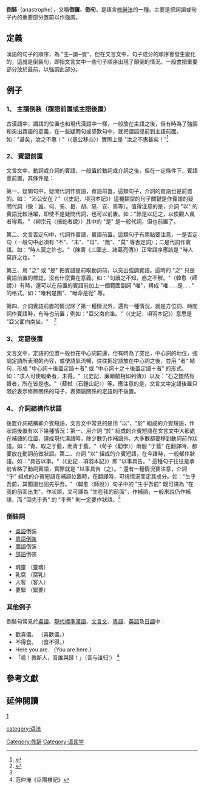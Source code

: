 {{TotallyDisputed|time=2018-12-29T07:33:25+00:00}}
{{裸網址}}
'''倒裝'''（anastrophe），又稱'''倒置'''、'''倒句'''，是語言[[修辭法|修辭法]]的一種。主要是把詞語或句子內的重要部分置前以作強調。

==定義==
漢語的句子的順序，為 "主─謂─賓"，但在文言文中，句子成分的順序會發生變化的，這就是倒裝句，即指文言文中一些句子順序出現了顛倒的情況。一般會把重要部分放於最前，以強調此部分。

==例子==
===1、 主謂倒裝（謂語前置或主語後置）===

古漢語中，謂語的位置也和現代漢語中一樣，一般放在主語之後，但有時為了強調和突出謂語的意義，在一些疑問句或感歎句中，就把謂語提前到主語前面。如："甚矣，汝之不惠！"（〈愚公移山〉）實際上是 "汝之不惠甚矣！"<ref name="#1">{{Cite web |url=http://yes-news.com/yespick/116043/%E6%BA%AB%E6%9B%B8%E6%96%87%E6%96%87%E8%A8%80%E6%96%87%E5%8F%A5%E5%BC%8F%E4%B8%80 |title=存档副本 |accessdate=2018-12-09 |archive-date=2019-06-04 |archive-url=https://web.archive.org/web/20190604155731/http://yes-news.com/yespick/116043/%E6%BA%AB%E6%9B%B8%E6%96%87%E6%96%87%E8%A8%80%E6%96%87%E5%8F%A5%E5%BC%8F%E4%B8%80 |dead-url=no }}</ref>

===2、 賓語前置===

文言文中，動詞或介詞的賓語，一般置於動詞或介詞之後，但在一定條件下，賓語會前置，其條件是：

第一、疑問句中，疑問代詞作賓語，賓語前置。這類句子，介詞的賓語也是前置的。如： "沛公安在？"（《史記．項羽本記》）這種類型的句子關鍵是作賓語的疑問代詞（像：誰、何、奚、曷、胡、惡、安、焉等）。值得注意的是，介詞 "以" 的賓語比較活躍，即使不是疑問代詞，也可以前置。如："餘是以記之，以俟觀人風者得焉。"（柳宗元〈捕蛇者說〉）其中的 "是" 是一般代詞，但也前置了。

第二、文言否定句中，代詞作賓語，賓語前置。這類句子有兩點要注意，一是否定句（一般句中必須有 "不"、"未"、"毋"、"無"、"莫" 等否定詞）；二是代詞作賓語。如："時人莫之許也。"（陳壽《三國志．諸葛亮傳》）正常語序應該是 "時人莫許之也。"

第三、用 "之" 或 "是" 把賓語提前取動詞前，以突出強調賓語。這時的 "之" 只是賓語前置的標誌，沒有什麼實在意義。如："句讀之不知，惑之不解。"（韓愈〈師說〉）有時，還可以在前置的賓語前加上一個範圍副詞 "唯"，構成 "唯......是......" 的格式。如："唯利是圖"、"唯命是從" 等。

第四、介詞賓語前置的情況除了第一種情況外，還有一種情況，就是方位詞、時間詞作賓語時，有時也前置；例如："亞父南向坐。"（《史記．項羽本記》）意思是 "亞父面向南坐。"　<ref>{{Cite web |url=https://ctext.org/all-texts/zh?filter=464149 |title=存档副本 |accessdate=2018-08-29 |archive-date=2019-06-09 |archive-url=https://web.archive.org/web/20190609063936/https://ctext.org/all-texts/zh?filter=464149 |dead-url=no }}</ref>

===3、 定語後置===

文言文中，定語的位置一般也在中心詞前邊，但有時為了突出，中心詞的地位，強調定語所表現的內容，或使語氣流暢，往往把定語放在中心詞之後，並用 "者" 結句，形成 "中心詞＋後置定語＋者" 或 "中心詞＋之＋後置定語＋者" 的形式。如："求人可使報秦者，未得。"（《史記．廉頗藺相如列傳》）以及："石之鏗然有聲者，所在皆是也。"（蘇軾〈石鍾山記〉）等。應注意的是，文言文中定語後置只限於表示修飾關係的句子，表領屬關係的定語則不後置。　

===4、 介詞結構作狀語===

後置介詞結構即介賓短語，文言文中常見的是用 "以"、"於" 組成的介賓短語，作狀語後置有以下幾種情況：第一、用介詞 "於" 組成的介賓短語在文言文中大都處在補語的位置，譯成現代漢語時，除少數仍作補語外，大多數都要移到動詞前作狀語。如："青，取之于藍，而青于藍。"（荀子〈勸學〉）兩個 "于藍" 在翻譯時，都要放在動詞前做狀語。第二、介詞 "以" 組成的介賓短語，在今譯時，一般都作狀語。如："具告以事。"（《史記．項羽本記》）即 "以事具告。" 這種句子往往是承前省略了動詞賓語，實際就是 "以事具告（之）。" 還有一種情況要注意，介詞 "乎" 組成的介賓短語在補語位置時，在翻譯時，可視情況而定其成分。如："生乎吾前，其聞道也固先乎吾。"（韓愈〈師說〉）句子中的 "生乎吾前" 既可譯為 "在我的前面出生"，作狀語，又可譯為 "生在我的前面"，作補語，一般來說仍作補語，而 "固先乎吾" 的 "乎吾" 則一定要作狀語。<ref name="#1"/>

===倒裝詞===
*[[吳語|吳語]]倒裝
*[[粤语#倒裝|粵語倒裝]]
*[[閩語|閩語]]倒裝
*[[邵語|邵語]]倒裝

*魂靈 （靈魂）
*乳腐 （腐乳）
*人客 （客人）
*要緊 （緊要）

===其他例子===
倒裝句常見於[[吳語|吳語]]、[[現代標準漢語|現代標準漢語]]、[[文言文|文言文]]、[[粤语#倒裝|粵語]]、[[英語|英語]]及[[日語|日語]]中：
*歡喜儂。 （喜歡儂。）
*不得食。 （食不得。）
*Here you are. （You are here.）
*「噫！微斯人，吾誰與歸！」（吾与谁归!） <ref>范仲淹《岳陽樓記》</ref>

==參考文獻==
<small><references /></small>

==延伸閱讀==
[http://www.matsu.idv.tw/topicdetail.php?f=163&t=88350]

{{修辭方法}}
[[Category:修辞|Category:修辞]]
[[Category:语言学|Category:语言学]]
[[category:语法|category:语法]]